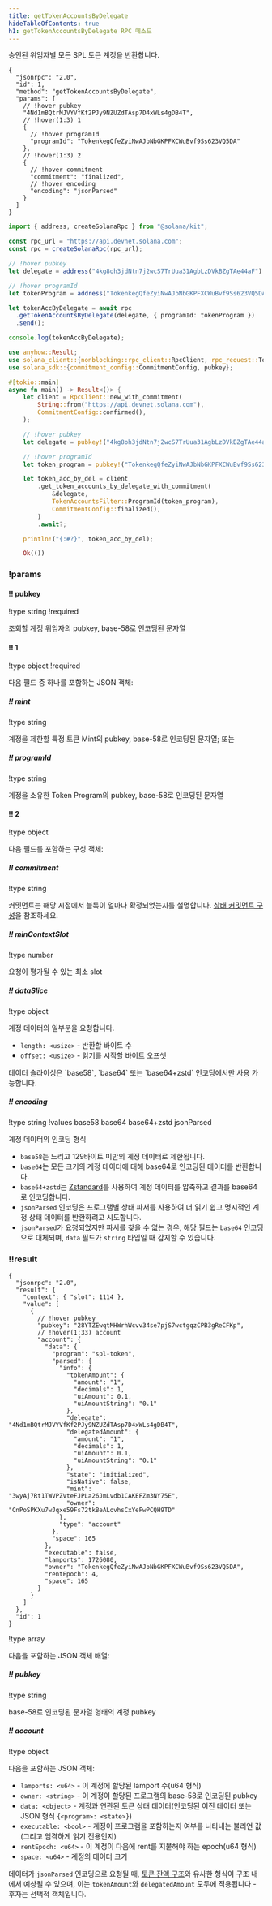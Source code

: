 ```yaml
---
title: getTokenAccountsByDelegate
hideTableOfContents: true
h1: getTokenAccountsByDelegate RPC 메소드
---
```


승인된 위임자별 모든 SPL 토큰 계정을 반환합니다.

<APIMethod>

```jsonc !!request curl
{
  "jsonrpc": "2.0",
  "id": 1,
  "method": "getTokenAccountsByDelegate",
  "params": [
    // !hover pubkey
    "4Nd1mBQtrMJVYVfKf2PJy9NZUZdTAsp7D4xWLs4gDB4T",
    // !hover(1:3) 1
    {
      // !hover programId
      "programId": "TokenkegQfeZyiNwAJbNbGKPFXCWuBvf9Ss623VQ5DA"
    },
    // !hover(1:3) 2
    {
      // !hover commitment
      "commitment": "finalized",
      // !hover encoding
      "encoding": "jsonParsed"
    }
  ]
}
```

```ts !!request title="Kit"
import { address, createSolanaRpc } from "@solana/kit";

const rpc_url = "https://api.devnet.solana.com";
const rpc = createSolanaRpc(rpc_url);

// !hover pubkey
let delegate = address("4kg8oh3jdNtn7j2wcS7TrUua31AgbLzDVkBZgTAe44aF");

// !hover programId
let tokenProgram = address("TokenkegQfeZyiNwAJbNbGKPFXCWuBvf9Ss623VQ5DA");

let tokenAccByDelegate = await rpc
  .getTokenAccountsByDelegate(delegate, { programId: tokenProgram })
  .send();

console.log(tokenAccByDelegate);
```

```rs !!request title="Rust"
use anyhow::Result;
use solana_client::{nonblocking::rpc_client::RpcClient, rpc_request::TokenAccountsFilter};
use solana_sdk::{commitment_config::CommitmentConfig, pubkey};

#[tokio::main]
async fn main() -> Result<()> {
    let client = RpcClient::new_with_commitment(
        String::from("https://api.devnet.solana.com"),
        CommitmentConfig::confirmed(),
    );

    // !hover pubkey
    let delegate = pubkey!("4kg8oh3jdNtn7j2wcS7TrUua31AgbLzDVkBZgTAe44aF");

    // !hover programId
    let token_program = pubkey!("TokenkegQfeZyiNwAJbNbGKPFXCWuBvf9Ss623VQ5DA");

    let token_acc_by_del = client
        .get_token_accounts_by_delegate_with_commitment(
            &delegate,
            TokenAccountsFilter::ProgramId(token_program),
            CommitmentConfig::finalized(),
        )
        .await?;

    println!("{:#?}", token_acc_by_del);

    Ok(())
```

### !params

#### !! pubkey

!type string
!required

조회할 계정 위임자의 pubkey, base-58로 인코딩된 문자열

#### !! 1

!type object
!required

다음 필드 중 하나를 포함하는 JSON 객체:

##### !! mint

!type string

계정을 제한할 특정 토큰 Mint의 pubkey, base-58로 인코딩된 문자열; 또는

##### !! programId

!type string

계정을 소유한 Token Program의 pubkey, base-58로 인코딩된 문자열

#### !! 2

!type object

다음 필드를 포함하는 구성 객체:

##### !! commitment

!type string

커밋먼트는 해당 시점에서 블록이 얼마나 확정되었는지를 설명합니다.
[상태 커밋먼트 구성](/docs/rpc#configuring-state-commitment)을 참조하세요.

##### !! minContextSlot

!type number

요청이 평가될 수 있는 최소 slot

##### !! dataSlice

!type object

계정 데이터의 일부분을 요청합니다.

- `length: <usize>` - 반환할 바이트 수
- `offset: <usize>` - 읽기를 시작할 바이트 오프셋

<Callout type="info">
  데이터 슬라이싱은 `base58`, `base64` 또는 `base64+zstd` 인코딩에서만 사용
  가능합니다.
</Callout>

##### !! encoding

!type string
!values base58 base64 base64+zstd jsonParsed

계정 데이터의 인코딩 형식

- `base58`는 느리고 129바이트 미만의 계정 데이터로 제한됩니다.
- `base64`는 모든 크기의 계정 데이터에 대해 base64로 인코딩된 데이터를
  반환합니다.
- `base64+zstd`는 [Zstandard](https://facebook.github.io/zstd/)를 사용하여 계정
  데이터를 압축하고 결과를 base64로 인코딩합니다.
- `jsonParsed` 인코딩은 프로그램별 상태 파서를 사용하여 더 읽기 쉽고 명시적인
  계정 상태 데이터를 반환하려고 시도합니다.
- `jsonParsed`가 요청되었지만 파서를 찾을 수 없는 경우, 해당 필드는 `base64`
  인코딩으로 대체되며, `data` 필드가 `string` 타입일 때 감지할 수 있습니다.

### !!result

```jsonc !response
{
  "jsonrpc": "2.0",
  "result": {
    "context": { "slot": 1114 },
    "value": [
      {
        // !hover pubkey
        "pubkey": "28YTZEwqtMHWrhWcvv34se7pjS7wctgqzCPB3gReCFKp",
        // !hover(1:33) account
        "account": {
          "data": {
            "program": "spl-token",
            "parsed": {
              "info": {
                "tokenAmount": {
                  "amount": "1",
                  "decimals": 1,
                  "uiAmount": 0.1,
                  "uiAmountString": "0.1"
                },
                "delegate": "4Nd1mBQtrMJVYVfKf2PJy9NZUZdTAsp7D4xWLs4gDB4T",
                "delegatedAmount": {
                  "amount": "1",
                  "decimals": 1,
                  "uiAmount": 0.1,
                  "uiAmountString": "0.1"
                },
                "state": "initialized",
                "isNative": false,
                "mint": "3wyAj7Rt1TWVPZVteFJPLa26JmLvdb1CAKEFZm3NY75E",
                "owner": "CnPoSPKXu7wJqxe59Fs72tkBeALovhsCxYeFwPCQH9TD"
              },
              "type": "account"
            },
            "space": 165
          },
          "executable": false,
          "lamports": 1726080,
          "owner": "TokenkegQfeZyiNwAJbNbGKPFXCWuBvf9Ss623VQ5DA",
          "rentEpoch": 4,
          "space": 165
        }
      }
    ]
  },
  "id": 1
}
```

!type array

다음을 포함하는 JSON 객체 배열:

##### !! pubkey

!type string

base-58로 인코딩된 문자열 형태의 계정 pubkey

##### !! account

!type object

다음을 포함하는 JSON 객체:

- `lamports: <u64>` - 이 계정에 할당된 lamport 수(u64 형식)
- `owner: <string>` - 이 계정이 할당된 프로그램의 base-58로 인코딩된 pubkey
- `data: <object>` - 계정과 연관된 토큰 상태 데이터(인코딩된 이진 데이터 또는
  JSON 형식 `{<program>: <state>}`)
- `executable: <bool>` - 계정이 프로그램을 포함하는지 여부를 나타내는 불리언 값
  (그리고 엄격하게 읽기 전용인지)
- `rentEpoch: <u64>` - 이 계정이 다음에 rent를 지불해야 하는 epoch(u64 형식)
- `space: <u64>` - 계정의 데이터 크기

데이터가 `jsonParsed` 인코딩으로 요청될 때,
[토큰 잔액 구조](/docs/rpc/json-structures#token-balances)와 유사한 형식이 구조
내에서 예상될 수 있으며, 이는 `tokenAmount`와 `delegatedAmount` 모두에
적용됩니다 - 후자는 선택적 객체입니다.

</APIMethod>
